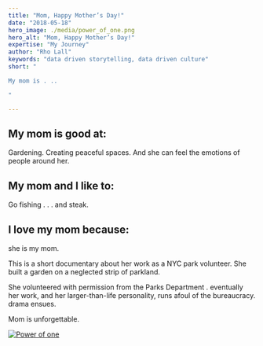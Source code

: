 ```yaml
---
title: "Mom, Happy Mother’s Day!"
date: "2018-05-18"
hero_image: ./media/power_of_one.png
hero_alt: "Mom, Happy Mother’s Day!"
expertise: "My Journey"
author: "Rho Lall"
keywords: "data driven storytelling, data driven culture"
short: "

My mom is . .. 

"

---
```

## My mom is good at:

Gardening. Creating peaceful spaces. And she can feel the emotions of people around her.

## My mom and I like to:

Go fishing . . . and steak.

## I love my mom because:

she is my mom.

This is a short documentary  about her work as a NYC park volunteer. She built a garden on a neglected strip of parkland. 

She volunteered with permission from the Parks Department . eventually her work, and  her larger-than-life personality, runs afoul of the bureaucracy. drama ensues. 

Mom is unforgettable.

[![Power of one]()](https://www.imdb.com/videoplayer/vi320579609?ref_=embed)